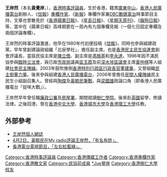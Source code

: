 '''王岸然'''（本名'''黃覺岸'''，{{bd|1954年||catIdx=Wang王岸然}}），[[香港|香港]][[時事評論員|時事評論員]]，生於香港，籍貫[[廣東|廣東]][[中山市|中山]]，[[香港人民廣播電台|香港人民廣播電台]]創辦人、《[[信報|信報]]》[[專欄作家|專欄作家]]、《[[新報_(香港)|新報]]》專欄作家兼[[DBC數碼電台|DBC數碼電台]]時事節目主持，文章也曾散見於《[[香港蘋果日報|香港蘋果日報]]》、《[[星島日報|星島日報]]》、《[[星期天周刊|星期天周刊]]》、《[[癲狗日報|癲狗日報]]》等，當中在《蘋果日報》高峰期更在一周內有九個專欄見報（一個七日固定專欄及兩個評論專欄）。

王岸然的時事評論激進，他早在1980年代初便投稿《[[信報|信報]]》，同時也參與組建政黨。早年曾創建論政組織「北辰學社」，擔任副主席。也是[[香港民主民生協進會|香港民主民生協進會]]創會評議長，當屆民協主席是[[陳立僑|陳立僑]]、副主席是[[馮檢基|馮檢基]]和[[李永達|李永達]]。1996年因不滿民協參與[[臨時立法會|臨時立法會]]，與已故[[市政局_(香港)|市政局]]議員[[區玉霞|區玉霞]]及前[[深水埗區議會|深水埗區議會]]主席[[黃仲棋|黃仲棋]]等人組建[[社會民主陣線|社會民主陣線]]。2003年鼓吹推倒[[香港特別行政區行政長官|香港特別行政區行政長官]][[董建華|董建華]]，又曾組織[[民主倒董力量|民主倒董力量]]。後來參與組建[[香港人民廣播電台|香港人民廣播電台]]，2006年曾擔任[[民間人權陣線|民間人權陣線]]民主民生小組副召集人。曾經與[[陶傑|陶傑]]及[[黃毓民|黃毓民]][[筆戰|筆戰]]，與[[梁國雄|梁國雄]]政論口角（即香港人民廣播電台「掟咪大戰」）。

王岸然早年曾任職[[廉政公署|廉政公署]]及[[房屋署|房屋署]]，期間就讀[[樹仁學院|樹仁學院]]。後來赴[[英國|英國]]留學，修讀法律。之後回港，曾在[[香港中文大學|香港中文大學]]、[[香港城市大學|香港城市大學]]及[[香港理工大學|香港理工大學]]任教。

==外部參考==
* [https://web.archive.org/web/20070812060801/http://wongonyin.mysinablog.com/index.php?op=ViewArticle&articleId=405961 王岸然個人網誌]
* [http://hk.youtube.com/watch?v=lvtavbFZ0J0 4月2日，黃毓民在My radio評論王岸然，「有名有姓」。] {{Wayback|url=http://hk.youtube.com/watch?v=lvtavbFZ0J0 |date=20080920032216 }}
* [http://www.youtube.com/watch?v=qTabhbA7CAI 香港電台電視節目，「左右紅藍綠」。]

{{DEFAULTSORT:Wang王岸然}}
[[Category:香港時事評論員|Category:香港時事評論員]]
[[Category:香港傳媒工作者|Category:香港傳媒工作者]]
[[Category:香港專欄作家|Category:香港專欄作家]]
[[Category:香港散文家|Category:香港散文家]]
[[Category:民協前成員|Category:民協前成員]]
[[Category:黃姓|*Jue覺岸]]
[[Category:香港樹仁大學校友|Category:香港樹仁大學校友]]